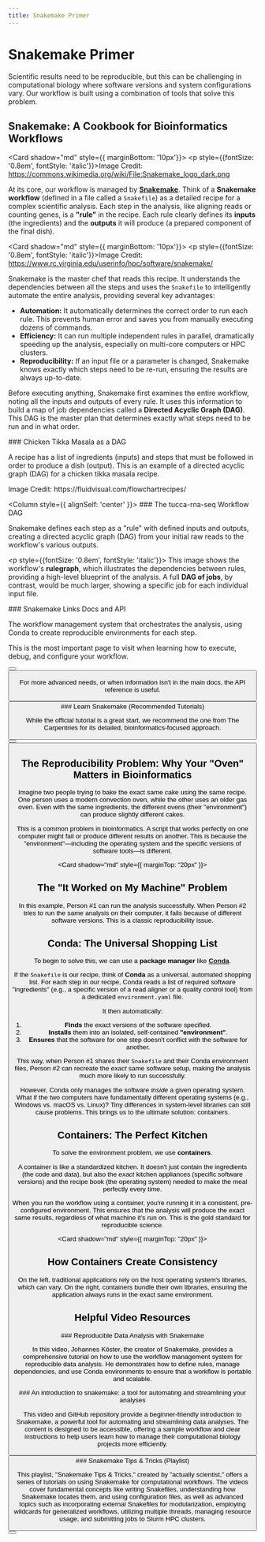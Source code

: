 ```yaml
---
title: Snakemake Primer
---
```



# Snakemake Primer

Scientific results need to be reproducible, but this can be challenging in
computational biology where software versions and system configurations vary.
Our workflow is built using a combination of tools that solve this problem.

## Snakemake: A Cookbook for Bioinformatics Workflows

<Card shadow="md" style={{ marginBottom: '10px'}}>
  <CardBody>
    <CardImage
      cardImageUrl="/img/snakemake_logo_dark.png"
      alt="The Snakemake Logo"
      title="The Snakemake Logo"
    />
  </CardBody>
  <CardFooter>
    <p style={{fontSize: '0.8em', fontStyle: 'italic'}}>Image Credit: https://commons.wikimedia.org/wiki/File:Snakemake_logo_dark.png</p>
  </CardFooter>
</Card>

At its core, our workflow is managed by **[Snakemake][1]**. Think of a
**Snakemake workflow** (defined in a file called a `Snakefile`) as a
detailed recipe for a complex scientific analysis. Each step in the analysis,
like aligning reads or counting genes, is a **"rule"** in the recipe. Each rule
clearly defines its **inputs** (the ingredients) and the **outputs** it will
produce (a prepared component of the final dish).

 <Card shadow="md" style={{ marginBottom: '10px'}}>
  <CardBody>
    <CardImage
      cardImageUrl="/img/snakemake_dag_uv.png"
      alt="TODO"
      title="TODO"
    />
  </CardBody>
  <CardFooter>
    <p style={{fontSize: '0.8em', fontStyle: 'italic'}}>Image Credit: https://www.rc.virginia.edu/userinfo/hpc/software/snakemake/</p>
  </CardFooter>
</Card>

Snakemake is the master chef that reads this recipe. It understands the
dependencies between all the steps and uses the `Snakefile` to intelligently
automate the entire analysis, providing several key advantages:

* **Automation:** It automatically determines the correct order to run each
rule. This prevents human error and saves you from manually executing dozens of
commands.
* **Efficiency:** It can run multiple independent rules in parallel,
dramatically speeding up the analysis, especially on multi-core computers or
HPC clusters.
* **Reproducibility:** If an input file or a parameter is changed, Snakemake
knows exactly which steps need to be re-run, ensuring the results are always
up-to-date.

Before executing anything, Snakemake first examines the entire workflow, noting
all the inputs and outputs of every rule. It uses this information to build a
map of job dependencies called a **Directed Acyclic Graph (DAG)**. This DAG is
the master plan that determines exactly what steps need to be run and in what
order.

<Columns>
  <Column style={{ marginBottom: '20px'}}>
    <Card shadow="md">
      <CardHeader>
        ### Chicken Tikka Masala as a DAG
      </CardHeader>
      <CardBody>
        <p>A recipe has a list of ingredients (inputs) and steps that must be
        followed in order to produce a dish (output). This is an example of
        a directed acyclic graph (DAG) for a chicken tikka masala recipe.</p>
        <CardImage
          cardImageUrl="/img/fcr_cr1.png"
          alt="A flowchart for a chicken tikka masala recipe."
          title="A recipe is a human-readable DAG."
        />
      </CardBody>
      <CardFooter>
        <p style={{fontSize: '0.8em', fontStyle: 'italic'}}>Image Credit: https://fluidvisual.com/flowchartrecipes/</p>
      </CardFooter>
    </Card>
  </Column>

  <Column style={{ alignSelf: 'center' }}>
    <Card shadow="md">
      <CardHeader>
        ### The tucca-rna-seq Workflow DAG
      </CardHeader>
      <CardBody>
        <p>
          Snakemake defines each step as a "rule" with defined inputs and
          outputs, creating a directed acyclic graph (DAG) from your initial
          raw reads to the workflow's various outputs.
        </p>
        <CardImage
          cardImageUrl="/img/rulegraph.png"
          alt="The Directed Acyclic Graph for the tucca-rna-seq workflow."
          title="The tucca-rna-seq workflow DAG."
        />
      </CardBody>
       <CardFooter>
        <p style={{fontSize: '0.8em', fontStyle: 'italic'}}>
          This image shows the workflow's <strong>rulegraph</strong>, which
          illustrates the dependencies between rules, providing a high-level
          blueprint of the analysis. A full <strong>DAG of jobs</strong>, by
          contrast, would be much larger, showing a specific job for each
          individual input file.
        </p>
      </CardFooter>
    </Card>
  </Column>
</Columns>

<Columns> 
  <Column style={{ display: 'flex' }}>
    <Card shadow="md" style={{ marginTop: "20px", flexGrow: 1 }}>
      <CardHeader>
        ### Snakemake Links Docs and API
      </CardHeader>
      <CardBody>
        <p>
          The workflow management system that orchestrates the analysis, using
          Conda to create reproducible environments for each step.
        </p>
        <p style={{ marginTop: "10px", marginBottom: "4px", fontSize: "0.9em",
        fontStyle: "italic" }}>
          This is the most important page to visit when learning how to execute,
          debug, and configure your workflow.
        </p>
        <Button
          label="Command Line Interface (CLI) Docs"
          link="https://snakemake.readthedocs.io/en/stable/executing/cli.html"
          variant="primary"
          className="button--block"
        />
        <Button
          label="Official Documentation Home"
          link="https://snakemake.readthedocs.io/en/stable/"
          variant="secondary"
          className="button--block"
          style={{ marginTop: "10px" }}
        />
        <p style={{ marginTop: "10px", marginBottom: "4px", fontSize: "0.9em",
        fontStyle: "italic" }}>
          For more advanced needs, or when information isn't in the main docs,
          the API reference is useful.
        </p>
        <Button
          label="API Reference"
          link="https://snakemake-api.readthedocs.io/en/stable/"
          variant="secondary"
          className="button--block"
        />
      </CardBody>
    </Card>
  </Column>
</Columns>

<Columns> 
  <Column style={{ display: 'flex' }}>
    <Card shadow="md" style={{ marginTop: "20px", flexGrow: 1 }}>
      <CardHeader>
        ### Learn Snakemake (Recommended Tutorials)
      </CardHeader>
      <CardBody>
        <p style={{ marginTop: "10px", marginBottom: "4px", fontSize: "0.9em", fontStyle: "italic" }}>
          While the official tutorial is a great start, we recommend the one
          from The Carpentries for its detailed, bioinformatics-focused
          approach.
        </p>
        <Button
          label="Offical Beginner's Tutorial"
          link="https://snakemake.readthedocs.io/en/stable/tutorial/tutorial.html"
          variant="secondary"
          className="button--block"
          style={{ marginTop: "10px" }}
        />
        <Button
          label="Snakemake Bioinformatics Tutorial (The Carpentries)"
          link="https://carpentries-incubator.github.io/snakemake-novice-bioinformatics/"
          variant="info"
          className="button--block"
          style={{ marginTop: "10px" }}
        />
      </CardBody>
    </Card>
  </Column>
</Columns>

## The Reproducibility Problem: Why Your "Oven" Matters in Bioinformatics

Imagine two people trying to bake the exact same cake using the same recipe.
One person uses a modern convection oven, while the other uses an older gas
oven. Even with the same ingredients, the different ovens (their "environment")
can produce slightly different cakes.

This is a common problem in bioinformatics. A script that works perfectly on
one computer might fail or produce different results on another. This is
because the "environment"—including the operating system and the specific
versions of software tools—is different.

<Card shadow="md" style={{ marginTop: "20px" }}>
  <CardHeader>
    <h2>The "It Worked on My Machine" Problem</h2>
  </CardHeader>
  <CardBody>
    <p>
      In this example, Person #1 can run the analysis successfully. When Person
      #2 tries to run the same analysis on their computer, it fails because of
      different software versions. This is a classic reproducibility issue.
    </p>
    <CardImage
      cardImageUrl="https://nbisweden.github.io/excelerate-scRNAseq/logos/conda_illustration.png"
      alt="A diagram showing how different computer environments can lead to errors."
      title="Inconsistent environments lead to failed analyses."
    />
  </CardBody>
</Card>

## Conda: The Universal Shopping List

To begin to solve this, we can use a **package manager** like
**[Conda][conda]**.

If the `Snakefile` is our recipe, think of **Conda** as a universal, automated
shopping list. For each step in our recipe, Conda reads a list of required
software "ingredients" (e.g., a specific version of a read aligner or a quality
control tool) from a dedicated `environment.yaml` file.

It then automatically:
1.  **Finds** the exact versions of the software specified.
2.  **Installs** them into an isolated, self-contained **"environment"**.
3.  **Ensures** that the software for one step doesn't conflict with the
software for another.

This way, when Person #1 shares their `Snakefile` and their Conda environment
files, Person #2 can recreate the *exact* same software setup, making the
analysis much more likely to run successfully.

However, Conda only manages the software *inside* a given operating system.
What if the two computers have fundamentally different operating systems (e.g.,
Windows vs. macOS vs. Linux)? Tiny differences in system-level libraries can
still cause problems. This brings us to the ultimate solution: containers.

## Containers: The Perfect Kitchen

To solve the environment problem, we use **containers**.

A container is like a standardized kitchen. It doesn't just
contain the ingredients (the code and data), but also the *exact*
kitchen appliances (specific software versions) and the recipe book (the
operating system) needed to make the meal perfectly every time.

When you run the workflow using a container, you're running it in a consistent,
pre-configured environment. This ensures that the analysis will produce the
exact same results, regardless of what machine it's run on. This is the gold
standard for reproducible science.

<Card shadow="md" style={{ marginTop: "20px" }}>
  <CardHeader>
    <h2>How Containers Create Consistency</h2>
  </CardHeader>
  <CardBody>
    <p>
      On the left, traditional applications rely on the host operating system's
      libraries, which can vary. On the right, containers bundle their own
      libraries, ensuring the application always runs in the exact same
      environment.
    </p>
    <CardImage
      cardImageUrl="https://www.googleapis.com/download/storage/v1/b/kaggle-forum-message-attachments/o/inbox%2F22172158%2F06eee71eaf3a645680e4c0e37d842d15%2Fconta.png?generation=1725997503681420&alt=media"
      alt="A diagram comparing a traditional OS to a containerized system."
      title="Containers bundle dependencies, ensuring consistency across systems."
    />
  </CardBody>
</Card>

## Helpful Video Resources

<Columns>
  <Column>
    <Card shadow="md" style={{ marginTop: "20px" }}>
      <CardHeader>
        ### Reproducible Data Analysis with Snakemake
      </CardHeader>
      <CardBody>
        <ReactPlayer
          url="https://www.youtube.com/watch?v=hPrXcUUp70Y"
          width="100%"
          height="auto"
          style={{ aspectRatio: "16 / 9" }}
          controls
        />
      </CardBody>
      <CardFooter>
        <p>In this video, Johannes Köster, the creator of Snakemake, provides a
        comprehensive tutorial on how to use the workflow management system for
        reproducible data analysis. He demonstrates how to define rules, manage
        dependencies, and use Conda environments to ensure that a workflow is
        portable and scalable.</p>
      </CardFooter>
    </Card>
  </Column>
</Columns>

<Columns>
  <Column>
    <Card shadow="md" style={{ marginTop: "20px" }}>
      <CardHeader>
        ### An introduction to snakemake: a tool for automating and streamlining your analyses
      </CardHeader>
      <CardBody>
        <ReactPlayer
            url="https://www.youtube.com/watch?v=tUTcfoMQl98"
            width="100%"
            height="auto"
            style={{ aspectRatio: "16 / 9" }}
            controls
          />
      </CardBody>
      <CardFooter>
        <p>This video and GitHub repository provide a beginner-friendly
        introduction to Snakemake, a powerful tool for automating and
        streamlining data analyses. The content is designed to be accessible,
        offering a sample workflow and clear instructions to help users learn
        how to manage their computational biology projects more efficiently.</p>
        <Button
          label='Git Repo'
          link="https://github.com/ccbskillssem/snakemake_fa23"
          variant="primary"
          className="button--block"
        />
      </CardFooter>
    </Card>
  </Column>
</Columns>

<Columns> 
  <Column>
    <Card shadow="md" style={{ marginTop: "20px" }}>
      <CardHeader>
        ### Snakemake Tips & Tricks (Playlist)
      </CardHeader>
      <CardBody>
          <ReactPlayer 
            url="https://www.youtube.com/watch?v=Gg0SsEs16Jc"
            width="100%"
            height="auto"
            style={{ aspectRatio: "16 / 9" }}
            controls
          />
      </CardBody>
      <CardFooter>
        <p>This playlist, "Snakemake Tips & Tricks," created by "actually
        scientist," offers a series of tutorials on using Snakemake for
        computational workflows. The videos cover fundamental concepts like
        writing Snakefiles, understanding how Snakemake locates them, and using
        configuration files, as well as advanced topics such as incorporating
        external Snakefiles for modularization, employing wildcards for
        generalized workflows, utilizing multiple threads, managing resource
        usage, and submitting jobs to Slurm HPC clusters.</p>
        <Button
          label='Full "Snakemake Tips & Tricks" Playlist'
          link="https://www.youtube.com/playlist?list=PLWhvkMKn3k1zefj7ELcxlukO6AbuP8YCL"
          variant="primary"
          className="button--block"
        />
      </CardFooter>
    </Card>
  </Column>
</Columns>

[1]: https://snakemake.readthedocs.io/en/stable/
[2]: https://github.com/tucca-cellag/tucca-rna-seq/blob/main/profiles/slurm/config.v8%2B.yaml
[3]: https://snakemake.readthedocs.io/en/stable/executing/cli.html#profiles
[4]: https://github.com/Snakemake-Profiles/slurm
[5]: https://snakemake.github.io/snakemake-plugin-catalog/
[6]: https://github.com/snakemake/snakemake-executor-plugin-slurm
[conda]: https://docs.conda.io/en/latest/
[ad-hoc]: https://snakemake.readthedocs.io/en/stable/snakefiles/deployment.html#ad-hoc-combination-of-conda-package-management-with-containers